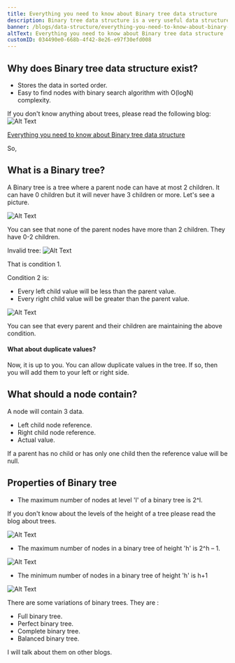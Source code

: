 ```yaml
---
title: Everything you need to know about Binary tree data structure
description: Binary tree data structure is a very useful data structure. It is a common topic in coding interviews. In this blog, you will learn everything you need to know about Binary tree data structure.
banner: /blogs/data-structure/everything-you-need-to-know-about-binary-tree-data-structure/banner.png
altText: Everything you need to know about Binary tree data structure
customID: 034490e0-668b-4f42-8e26-e97f30efd008
---
```


## Why does Binary tree data structure exist?

- Stores the data in sorted order.
- Easy to find nodes with binary search algorithm with O(logN) complexity.

If you don't know anything about trees, please read the following blog: 
![Alt Text](https://dev-to-uploads.s3.amazonaws.com/uploads/articles/yyun4h9qq4cr8h03kwqs.png)

[Everything you need to know about Binary tree data structure]( https://www.culescoding.space/blog/everything-you-need-to-know-about-tree-data-structure )

So, 

## What is a Binary tree?

A Binary tree is a tree where a parent node can have at most 2 children. It can have 0 children but it will never have 3 children or more. Let's see a picture.

![Alt Text](https://dev-to-uploads.s3.amazonaws.com/uploads/articles/c1ewfmn3sem8sbip3i04.png)

You can see that none of the parent nodes have more than 2 children. They have 0-2 children.

Invalid tree: 
![Alt Text](https://dev-to-uploads.s3.amazonaws.com/uploads/articles/hlkix0o0x9v834wm43pj.png)

That is condition 1.

Condition 2 is:
- Every left child value will be less than the parent value.
- Every right child value will be greater than the parent value.

![Alt Text](https://dev-to-uploads.s3.amazonaws.com/uploads/articles/c1ewfmn3sem8sbip3i04.png)

You can see that every parent and their children are maintaining the above condition.

#### What about duplicate values?

Now, it is up to you. You can allow duplicate values in the tree. If so, then you will add them to your left or right side.

## What should a node contain?

A node will contain 3 data.

- Left child node reference.
- Right child node reference.
- Actual value.

If a parent has no child or has only one child then the reference value will be null.

## Properties of Binary tree

- The maximum number of nodes at level 'l' of a binary tree is 2^l. 

If you don't know about the levels of the height of a tree please read the blog about trees.

![Alt Text](https://dev-to-uploads.s3.amazonaws.com/uploads/articles/7002nw0vpv0ufjv0bjhf.png)


- The maximum number of nodes in a binary tree of height 'h' is 2^h – 1.

![Alt Text](https://dev-to-uploads.s3.amazonaws.com/uploads/articles/b5t4de4vl218x7jdn485.png)

- The minimum number of nodes in a binary tree of height 'h' is h+1

![Alt Text](https://dev-to-uploads.s3.amazonaws.com/uploads/articles/cey162lpoxvttnjh64ws.png)

There are some variations of binary trees. They are : 

- Full binary tree.
- Perfect binary tree.
- Complete binary tree.
- Balanced binary tree.

I will talk about them on other blogs.

